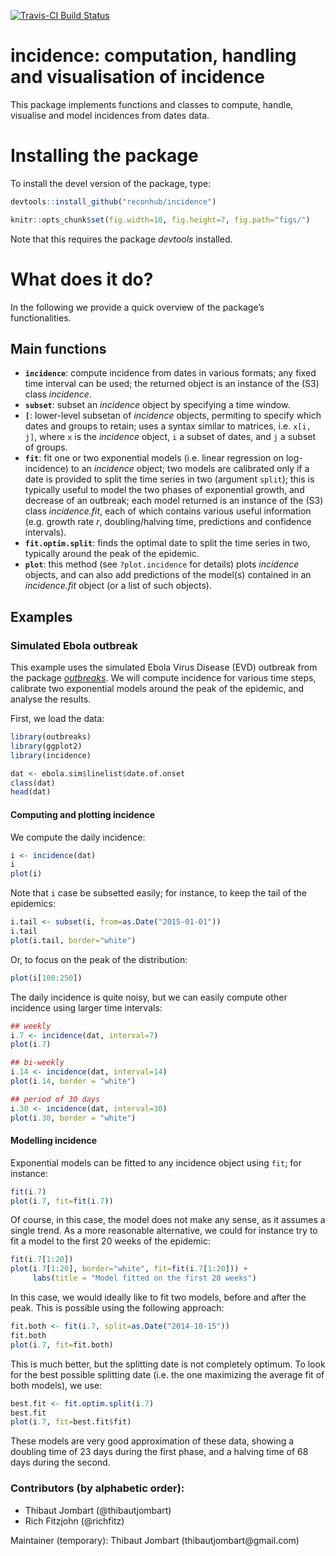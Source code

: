
[![Travis-CI Build Status](https://travis-ci.org/OutbreakResources/incidence.svg?branch=master)](https://travis-ci.org/OutbreakResources/incidence)

# incidence: computation, handling and visualisation of incidence

This package implements functions and classes to compute, handle, visualise and model incidences
from dates data.



# Installing the package

To install the devel version of the package, type:
```r
devtools::install_github("reconhub/incidence")
```
```r
knitr::opts_chunk$set(fig.width=10, fig.height=7, fig.path="figs/")

```

Note that this requires the package *devtools* installed.



# What does it do?

In the following we provide a quick overview of the package's functionalities.

## Main functions

- **`incidence`**: compute incidence from dates in various formats; any fixed time interval can be used; the returned object is an instance of the (S3) class *incidence*.
- **`subset`**: subset an *incidence* object by specifying a time window.
- **`[`**: lower-level subsetan of *incidence* objects, permiting to specify which dates and groups to retain; uses a syntax similar to matrices, i.e. `x[i, j]`, where `x` is the *incidence* object, `i` a subset of dates, and `j` a subset of groups.
- **`fit`**: fit one or two exponential models (i.e. linear regression on log-incidence) to an *incidence* object; two models are calibrated only if a date is provided to split the time series in two (argument `split`); this is typically useful to model the two phases of exponential growth, and decrease of an outbreak; each model returned is an instance of the (S3) class *incidence.fit*, each of which contains various useful information (e.g. growth rate *r*, doubling/halving time, predictions and confidence intervals).
- **`fit.optim.split`**: finds the optimal date to split the time series in two, typically around the peak of the epidemic.
- **`plot`**: this method (see `?plot.incidence` for details) plots *incidence* objects, and can also add predictions of the model(s) contained in an  *incidence.fit* object (or a list of such objects).


## Examples

### Simulated Ebola outbreak

This example uses the simulated Ebola Virus Disease (EVD) outbreak from the package
[*outbreaks*](http://github.com/reconhub/outbreaks). We will compute incidence for various time
steps, calibrate two exponential models around the peak of the epidemic, and analyse the results.

First, we load the data:
```r
library(outbreaks)
library(ggplot2)
library(incidence)

dat <- ebola.sim$linelist$date.of.onset
class(dat)
head(dat)
```


#### Computing and plotting incidence
We compute the daily incidence:
```r
i <- incidence(dat)
i
plot(i)
```

Note that `i` case be subsetted easily; for instance, to keep the tail of the epidemics:
```r
i.tail <- subset(i, from=as.Date("2015-01-01"))
i.tail
plot(i.tail, border="white")
```

Or, to focus on the peak of the distribution:
```r
plot(i[100:250]) 
```

The daily incidence is quite noisy, but we can easily compute other incidence using larger time intervals:
```r
## weekly
i.7 <- incidence(dat, interval=7)
plot(i.7)

## bi-weekly
i.14 <- incidence(dat, interval=14)
plot(i.14, border = "white")

## period of 30 days
i.30 <- incidence(dat, interval=30)
plot(i.30, border = "white")

```



#### Modelling incidence

Exponential models can be fitted to any incidence object using `fit`; for instance:
```r
fit(i.7)
plot(i.7, fit=fit(i.7))
```

Of course, in this case, the model does not make any sense, as it assumes a single trend.
As a more reasonable alternative, we could for instance try to fit a model to the first 20 weeks of the epidemic:
```r
fit(i.7[1:20])
plot(i.7[1:20], border="white", fit=fit(i.7[1:20])) + 
     labs(title = "Model fitted on the first 20 weeks")
```


In this case, we would ideally like to fit two models, before and after the peak.
This is possible using the following approach:
```r
fit.both <- fit(i.7, split=as.Date("2014-10-15"))
fit.both
plot(i.7, fit=fit.both)
```

This is much better, but the splitting date is not completely optimum. To look for the best possible splitting date (i.e. the one maximizing the average fit of both models), we use:
```r
best.fit <- fit.optim.split(i.7)
best.fit
plot(i.7, fit=best.fit$fit)
```

These models are very good approximation of these data, showing a doubling time of 23 days during the first phase, and a halving time of 68 days during the second.


### Contributors (by alphabetic order):
- Thibaut Jombart (@thibautjombart)
- Rich Fitzjohn (@richfitz)

Maintainer (temporary): Thibaut Jombart (thibautjombart@gmail.com)
